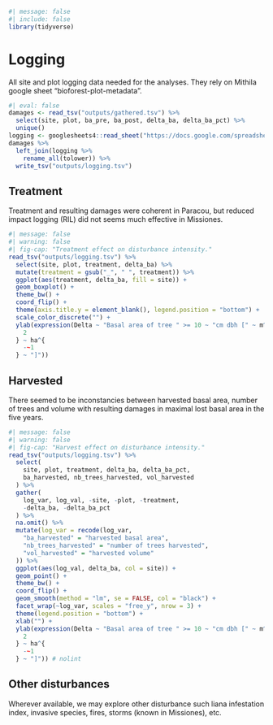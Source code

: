 ```r
#| message: false
#| include: false
library(tidyverse)
```

# Logging {.unnumbered}

All site and plot logging data needed for the analyses. They rely on Mithila google sheet "bioforest-plot-metadata".

```r
#| eval: false
damages <- read_tsv("outputs/gathered.tsv") %>%
  select(site, plot, ba_pre, ba_post, delta_ba, delta_ba_pct) %>%
  unique()
logging <- googlesheets4::read_sheet("https://docs.google.com/spreadsheets/d/1fq2owxMBLBwwibcdw2uQQFxnIhsMbaH4Qcj_xUwVvSQ/edit?gid=0#gid=0") # nolint
damages %>%
  left_join(logging %>%
    rename_all(tolower)) %>%
  write_tsv("outputs/logging.tsv")
```

## Treatment

Treatment and resulting damages were coherent in Paracou, but reduced impact logging (RIL) did not seems much effective in Missiones.

```r
#| message: false
#| warning: false
#| fig-cap: "Treatment effect on disturbance intensity."
read_tsv("outputs/logging.tsv") %>%
  select(site, plot, treatment, delta_ba) %>%
  mutate(treatment = gsub("_", " ", treatment)) %>%
  ggplot(aes(treatment, delta_ba, fill = site)) +
  geom_boxplot() +
  theme_bw() +
  coord_flip() +
  theme(axis.title.y = element_blank(), legend.position = "bottom") +
  scale_color_discrete("") +
  ylab(expression(Delta ~ "Basal area of tree " >= 10 ~ "cm dbh [" ~ m^{
    2
  } ~ ha^{
    -~1
  } ~ "]"))
```

## Harvested

There seemed to be inconstancies between harvested basal area, number of trees and volume with resulting damages in maximal lost basal area in the five years.

```r
#| message: false
#| warning: false
#| fig-cap: "Harvest effect on disturbance intensity."
read_tsv("outputs/logging.tsv") %>%
  select(
    site, plot, treatment, delta_ba, delta_ba_pct,
    ba_harvested, nb_trees_harvested, vol_harvested
  ) %>%
  gather(
    log_var, log_val, -site, -plot, -treatment,
    -delta_ba, -delta_ba_pct
  ) %>%
  na.omit() %>%
  mutate(log_var = recode(log_var,
    "ba_harvested" = "harvested basal area",
    "nb_trees_harvested" = "number of trees harvested",
    "vol_harvested" = "harvested volume"
  )) %>%
  ggplot(aes(log_val, delta_ba, col = site)) +
  geom_point() +
  theme_bw() +
  coord_flip() +
  geom_smooth(method = "lm", se = FALSE, col = "black") +
  facet_wrap(~log_var, scales = "free_y", nrow = 3) +
  theme(legend.position = "bottom") +
  xlab("") +
  ylab(expression(Delta ~ "Basal area of tree " >= 10 ~ "cm dbh [" ~ m^{
    2
  } ~ ha^{
    -~1
  } ~ "]")) # nolint
```

## Other disturbances

Wherever available, we may explore other disturbance such liana infestation index, invasive species, fires, storms (known in Missiones), etc. 
